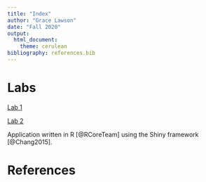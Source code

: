 ```yaml
---
title: "Index"
author: "Grace Lawson"
date: "Fall 2020"
output: 
  html_document:
    theme: cerulean 
bibliography: references.bib
---
```


# Labs 
  [Lab 1](Lawson_Lab1.html)

  [Lab 2](lab2_lab1wreferences.html)

Application written in R [@RCoreTeam] using the Shiny framework [@Chang2015].

# References